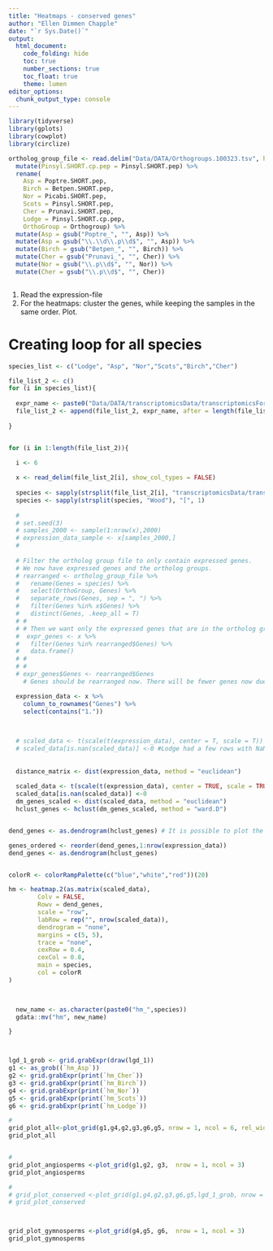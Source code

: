 ```yaml
---
title: "Heatmaps - conserved genes"
author: "Ellen Dimmen Chapple"
date: "`r Sys.Date()`"
output: 
  html_document:
    code_folding: hide
    toc: true
    number_sections: true
    toc_float: true
    theme: lumen
editor_options:
  chunk_output_type: console
---
```


```r
library(tidyverse)
library(gplots)
library(cowplot)
library(circlize)

```

```r

ortholog_group_file <- read.delim("Data/DATA/Orthogroups.100323.tsv", header = TRUE, sep = "\t") %>% 
  mutate(Pinsyl.SHORT.cp.pep = Pinsyl.SHORT.pep) %>% 
  rename(
    Asp = Poptre.SHORT.pep,
    Birch = Betpen.SHORT.pep,
    Nor = Picabi.SHORT.pep,
    Scots = Pinsyl.SHORT.pep,
    Cher = Prunavi.SHORT.pep,
    Lodge = Pinsyl.SHORT.cp.pep,
    OrthoGroup = Orthogroup) %>% 
  mutate(Asp = gsub("Poptre_", "", Asp)) %>%
  mutate(Asp = gsub("\\.\\d\\.p\\d$", "", Asp)) %>% 
  mutate(Birch = gsub("Betpen_", "", Birch)) %>%
  mutate(Cher = gsub("Prunavi_", "", Cher)) %>%
  mutate(Nor = gsub("\\.p\\d$", "", Nor)) %>%
  mutate(Cher = gsub("\\.p\\d$", "", Cher))



```



1. Read the expression-file
2. For the heatmaps: cluster the genes, while keeping the samples in the same order. Plot.

# Creating loop for all species

```r

species_list <- c("Lodge", "Asp", "Nor","Scots","Birch","Cher")

file_list_2 <- c()
for (i in species_list){
  
  expr_name <- paste0("Data/DATA/transcriptomicsData/transcriptomicsForHeatmaps/",i,"Wood_transcriptomics_hm.txt")
  file_list_2 <- append(file_list_2, expr_name, after = length(file_list_2))
  
}


for (i in 1:length(file_list_2)){
  
  i <- 6

  x <- read_delim(file_list_2[i], show_col_types = FALSE)
  
  species <- sapply(strsplit(file_list_2[i], "transcriptomicsData/transcriptomicsForHeatmaps/"), "[",2)
  species <- sapply(strsplit(species, "Wood"), "[", 1)
  
  # 
  # set.seed(3)
  # samples_2000 <- sample(1:nrow(x),2000)
  # expression_data_sample <- x[samples_2000,]
  # 
  
  # Filter the ortholog group file to only contain expressed genes. 
  # We now have expressed genes and the ortholog groups.
  # rearranged <- ortholog_group_file %>%
  #   rename(Genes = species) %>%
  #   select(OrthoGroup, Genes) %>%
  #   separate_rows(Genes, sep = ", ") %>%
  #   filter(Genes %in% x$Genes) %>% 
  #   distinct(Genes, .keep_all = T)
  # # 
  # # Then we want only the expressed genes that are in the ortholog group file.
  #  expr_genes <- x %>%
  #   filter(Genes %in% rearranged$Genes) %>%
  #   data.frame()
  # # 
  # # 
  # expr_genes$Genes <- rearranged$Genes
    # Genes should be rearranged now. There will be fewer genes now due to filtering with the ortholog group file... not all expressed genes have orthologs.

  expression_data <- x %>%     
    column_to_rownames("Genes") %>% 
    select(contains("1.")) 
  
  

  # scaled_data <- t(scale(t(expression_data), center = T, scale = T)) 
  # scaled_data[is.nan(scaled_data)] <-0 #Lodge had a few rows with NaNs which became an issue when running Lodge on the clade-specific genes.
  
  
  distance_matrix <- dist(expression_data, method = "euclidean")
  
  scaled_data <- t(scale(t(expression_data), center = TRUE, scale = TRUE))
  scaled_data[is.nan(scaled_data)] <-0
  dm_genes_scaled <- dist(scaled_data, method = "euclidean")
  hclust_genes <- hclust(dm_genes_scaled, method = "ward.D")


dend_genes <- as.dendrogram(hclust_genes) # It is possible to plot the hclust-object, but by changing class to a dendrogram object the plot is 'nice'. Also adds more functions.

genes_ordered <- reorder(dend_genes,1:nrow(expression_data))
dend_genes <- as.dendrogram(hclust_genes) 


colorR <- colorRampPalette(c("blue","white","red"))(20)

hm <- heatmap.2(as.matrix(scaled_data),
        Colv = FALSE,
        Rowv = dend_genes,
        scale = "row",
        labRow = rep("", nrow(scaled_data)),
        dendrogram = "none",
        margins = c(5, 5), 
        trace = "none",
        cexRow = 0.4,
        cexCol = 0.8,
        main = species,
        col = colorR
)


    
  new_name <- as.character(paste0("hm_",species))
  gdata::mv("hm", new_name) 

}



```



```r



```




```r
lgd_1_grob <- grid.grabExpr(draw(lgd_1))
g1 <- as_grob((`hm_Asp`))
g2 <- grid.grabExpr(print(`hm_Cher`))
g3 <- grid.grabExpr(print(`hm_Birch`))
g4 <- grid.grabExpr(print(`hm_Nor`))
g5 <- grid.grabExpr(print(`hm_Scots`))
g6 <- grid.grabExpr(print(`hm_Lodge`))


```

```r
# 
grid_plot_all<-plot_grid(g1,g4,g2,g3,g6,g5, nrow = 1, ncol = 6, rel_widths = c(1,1,1,1,1,1), rel_heights = c(0.5, 0.5, 0.5, 1,1,1) ,axis = "b")
grid_plot_all


# 
grid_plot_angiosperms <-plot_grid(g1,g2, g3,  nrow = 1, ncol = 3)
grid_plot_angiosperms


```




```r
# 
# grid_plot_conserved <-plot_grid(g1,g4,g2,g3,g6,g5,lgd_1_grob, nrow = 1, ncol = 7, rel_widths = c(1,1,1,1,1,1, 1), rel_heights = c(0.5, 0.5, 0.5, 1,1,1,1) ,axis = "b")
# grid_plot_conserved



grid_plot_gymnosperms <-plot_grid(g4,g5, g6,  nrow = 1, ncol = 3)
grid_plot_gymnosperms

```










